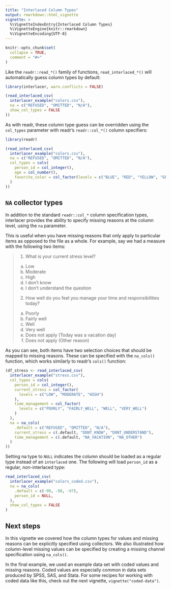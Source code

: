 ```yaml
---
title: "Interlaced Column Types"
output: rmarkdown::html_vignette
vignette: >
  %\VignetteIndexEntry{Interlaced Column Types}
  %\VignetteEngine{knitr::rmarkdown}
  %\VignetteEncoding{UTF-8}
---
```


```r
knitr::opts_chunk$set(
  collapse = TRUE,
  comment = "#>"
)
```

Like the `readr::read_*()` family of functions, `read_interlaced_*()` will
automatically guess column types by default:

```r
library(interlacer, warn.conflicts = FALSE)

(read_interlaced_csv(
  interlacer_example("colors.csv"),
  na = c("REFUSED", "OMITTED", "N/A"),
  show_col_types = FALSE
))
```

As with readr, these column type guess can be overridden using the `col_types`
parameter with readr's `readr::col_*()` column specifiers:

```r
library(readr)

(read_interlaced_csv(
  interlacer_example("colors.csv"),
  na = c("REFUSED", "OMITTED", "N/A"),
  col_types = cols(
    person_id = col_integer(),
    age = col_number(),
    favorite_color = col_factor(levels = c("BLUE", "RED", "YELLOW", "GREEN"))
  )
))
```

## `NA` collector types

In addition to the standard `readr::col_*` column specification types, 
interlacer provides the ability to specify missing
reasons at the column level, using the `na` parameter.

This is useful when you have missing reasons that only apply to particular items
as opposed to the file as a whole. For example, say we had a measure with the
following two items:

> 1. What is your current stress level?
> a. Low
> b. Moderate
> c. High
> d. I don't know
> e. I don't understand the question
> 
> 2. How well do you feel you manage your time and responsibilities today?
> a. Poorly
> b. Fairly well
> c. Well
> d. Very well
> e. Does not apply (Today was a vacation day)
> f. Does not apply (Other reason)

As you can see, both items have two selection choices that should be mapped to
missing reasons. These can be specified with the `na_cols()` function, which
works similarly to readr's `cols()` function:

```r
(df_stress <- read_interlaced_csv(
  interlacer_example("stress.csv"),
  col_types = cols(
    person_id = col_integer(),
    current_stress = col_factor(
      levels = c("LOW", "MODERATE", "HIGH")
    ),
    time_management = col_factor(
      levels = c("POORLY", "FAIRLY_WELL", "WELL", "VERY_WELL")
    )
  ),
  na = na_cols(
    .default = c("REFUSED", "OMITTED", "N/A"),
    current_stress = c(.default, "DONT_KNOW", "DONT_UNDERSTAND"),
    time_management = c(.default, "NA_VACATION", "NA_OTHER")
  )
))
```


Setting na type to `NULL` indicates the column should be loaded
as a regular type instead of an `interlaced` one. The following
will load `person_id` as a regular, non-interlaced type:

```r
read_interlaced_csv(
  interlacer_example("colors_coded.csv"),
  na = na_cols(
    .default = c(-99, -98, -97),
    person_id = NULL,
  ),
  show_col_types = FALSE
)
```

## Next steps

In this vignette we covered how the column types for values and missing reasons
can be explicitly specified using collectors. We also illustrated how
column-level missing values can be specified by creating a missing channel
specification using `na_cols()`.

In the final example, we used an example data set with coded values and missing
reasons. Coded values are especially common in data sets produced by SPSS, SAS,
and Stata. For some recipes for working with coded data like this, check
out the next vignette, `vignette("coded-data")`.
